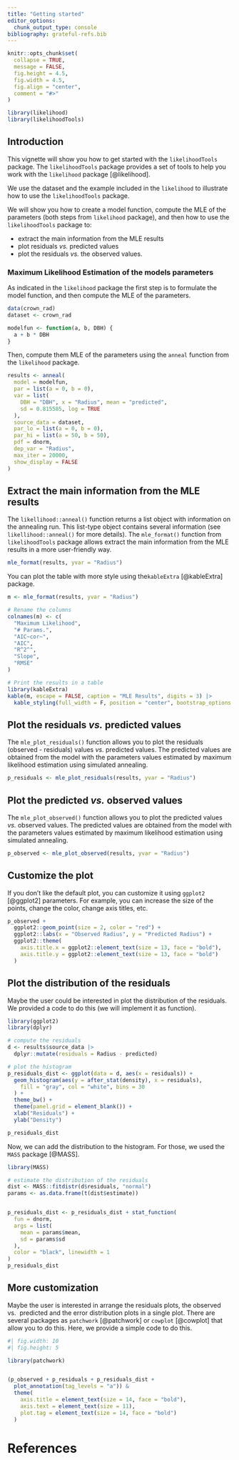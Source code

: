 ```yaml
---
title: "Getting started"
editor_options: 
  chunk_output_type: console
bibliography: grateful-refs.bib
---
```


```r
knitr::opts_chunk$set(
  collapse = TRUE,
  message = FALSE,
  fig.height = 4.5,
  fig.width = 4.5,
  fig.align = "center",
  comment = "#>"
)
```

```r
library(likelihood)
library(likelihoodTools)
```

## Introduction

This vignette will show you how to get started with the `likelihoodTools` package. 
The `likelihoodTools` package provides a set of tools to help you work with the 
`likelihood` package [@likelihood]. 

We use the dataset and the example included in the `likelihood` to 
illustrate how to use the `likelihoodTools` package. 

We will show you how to create a model function, compute the MLE of the parameters 
(both steps from `likelihood` package), and then how to use the `likelihoodTools` 
package to: 

- extract the main information from the MLE results
- plot residuals *vs.* predicted values
- plot the residuals *vs.* the observed values.

### Maximum Likelihood Estimation of the models parameters
As indicated in the `likelihood` package the first step is to formulate the model 
function, and then compute the MLE of the parameters. 


```r
data(crown_rad)
dataset <- crown_rad
```


```r
modelfun <- function(a, b, DBH) {
  a + b * DBH
}
```

Then, compute them MLE of the parameters using the `anneal` function from the 
`likelihood` package.

```r
results <- anneal(
  model = modelfun,
  par = list(a = 0, b = 0),
  var = list(
    DBH = "DBH", x = "Radius", mean = "predicted",
    sd = 0.815585, log = TRUE
  ),
  source_data = dataset,
  par_lo = list(a = 0, b = 0),
  par_hi = list(a = 50, b = 50),
  pdf = dnorm,
  dep_var = "Radius",
  max_iter = 20000,
  show_display = FALSE
)
```


## Extract the main information from the MLE results

The `likellihood::anneal()` function returns a list object with information on the annealing run. 
This list-type object contains several information (see `likellihood::anneal()` for more details). The `mle_format()` function from `likelihoodTools` package allows extract the main 
information from the MLE results in a more user-friendly way. 

```r
mle_format(results, yvar = "Radius")
```

You can plot the table with more style using the`kableExtra` [@kableExtra] package.

```r
m <- mle_format(results, yvar = "Radius")

# Rename the columns
colnames(m) <- c(
  "Maximum Likelihood",
  "# Params.",
  "AIC~cor~",
  "AIC",
  "R^2^",
  "Slope",
  "RMSE"
)

# Print the results in a table
library(kableExtra)
kable(m, escape = FALSE, caption = "MLE Results", digits = 3) |>
  kable_styling(full_width = F, position = "center", bootstrap_options = c("striped", "hover"))
```


## Plot the residuals *vs.* predicted values 

The `mle_plot_residuals()` function allows you to plot the residuals 
(observed - residuals) values *vs.* predicted values. The predicted 
values are obtained from the model with the parameters values estimated by maximum
likelihood estimation using simulated annealing.

```r
p_residuals <- mle_plot_residuals(results, yvar = "Radius")
```

## Plot the predicted *vs.* observed values

The `mle_plot_observed()` function allows you to plot the predicted values *vs.* 
observed values. The predicted values are obtained from the model with the parameters 
values estimated by maximum likelihood estimation using simulated annealing.

```r
p_observed <- mle_plot_observed(results, yvar = "Radius")
```

## Customize the plot
If you don't like the default plot, you can customize it using  `ggplot2` [@ggplot2] parameters.
For example, you can increase the size of the points, change the color, change axis titles, etc.

```r
p_observed +
  ggplot2::geom_point(size = 2, color = "red") +
  ggplot2::labs(x = "Observed Radius", y = "Predicted Radius") +
  ggplot2::theme(
    axis.title.x = ggplot2::element_text(size = 13, face = "bold"),
    axis.title.y = ggplot2::element_text(size = 13, face = "bold")
  )
```


## Plot the distribution of the residuals 

Maybe the user could be interested in plot the distribution of the residuals. 
We provided a code to do this (we will implement it as function). 

```r
library(ggplot2)
library(dplyr)

# compute the residuals
d <- results$source_data |>
  dplyr::mutate(residuals = Radius - predicted)

# plot the histogram
p_residuals_dist <- ggplot(data = d, aes(x = residuals)) +
  geom_histogram(aes(y = after_stat(density), x = residuals),
    fill = "gray", col = "white", bins = 30
  ) +
  theme_bw() +
  theme(panel.grid = element_blank()) +
  xlab("Residuals") +
  ylab("Density")

p_residuals_dist
```

Now, we can add the distribution to the histogram. For those, we used the `MASS` package
[@MASS]. 

```r
library(MASS)

# estimate the distribution of the residuals
dist <- MASS::fitdistr(d$residuals, "normal")
params <- as.data.frame(t(dist$estimate))


p_residuals_dist <- p_residuals_dist + stat_function(
  fun = dnorm,
  args = list(
    mean = params$mean,
    sd = params$sd
  ),
  color = "black", linewidth = 1
)
p_residuals_dist
```


## More customization

Maybe the user is interested in arrange the residuals plots, the observed vs. 
predicted and the error distribution plots in a single plot. There are several packages as `patchwork` [@patchwork] or `cowplot` [@cowplot] that allow you to do this. Here, we provide a simple code to do this. 

```r
#| fig.width: 10
#| fig.height: 5

library(patchwork)


(p_observed + p_residuals + p_residuals_dist +
  plot_annotation(tag_levels = "a")) &
  theme(
    axis.title = element_text(size = 14, face = "bold"),
    axis.text = element_text(size = 11),
    plot.tag = element_text(size = 14, face = "bold")
  )
```

# References
